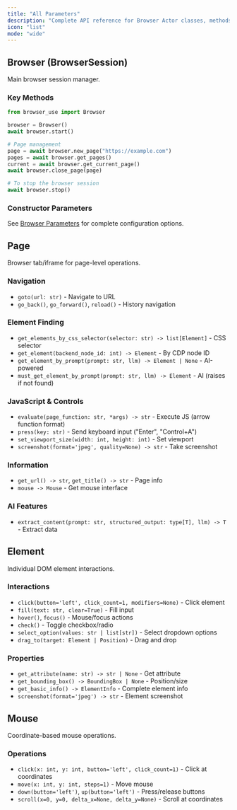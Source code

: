 ```yaml
---
title: "All Parameters"
description: "Complete API reference for Browser Actor classes, methods, and parameters including BrowserSession, Page, Element, and Mouse"
icon: "list"
mode: "wide"
---
```


## Browser (BrowserSession)

Main browser session manager.

### Key Methods

```python
from browser_use import Browser

browser = Browser()
await browser.start()

# Page management
page = await browser.new_page("https://example.com")
pages = await browser.get_pages()
current = await browser.get_current_page()
await browser.close_page(page)

# To stop the browser session
await browser.stop()
```

### Constructor Parameters

See [Browser Parameters](../browser/all-parameters) for complete configuration options.

## Page

Browser tab/iframe for page-level operations.

### Navigation
- `goto(url: str)` - Navigate to URL
- `go_back()`, `go_forward()`, `reload()` - History navigation

### Element Finding
- `get_elements_by_css_selector(selector: str) -> list[Element]` - CSS selector
- `get_element(backend_node_id: int) -> Element` - By CDP node ID
- `get_element_by_prompt(prompt: str, llm) -> Element | None` - AI-powered
- `must_get_element_by_prompt(prompt: str, llm) -> Element` - AI (raises if not found)

### JavaScript & Controls
- `evaluate(page_function: str, *args) -> str` - Execute JS (arrow function format)
- `press(key: str)` - Send keyboard input ("Enter", "Control+A")
- `set_viewport_size(width: int, height: int)` - Set viewport
- `screenshot(format='jpeg', quality=None) -> str` - Take screenshot

### Information
- `get_url() -> str`, `get_title() -> str` - Page info
- `mouse -> Mouse` - Get mouse interface

### AI Features
- `extract_content(prompt: str, structured_output: type[T], llm) -> T` - Extract data

## Element

Individual DOM element interactions.

### Interactions
- `click(button='left', click_count=1, modifiers=None)` - Click element
- `fill(text: str, clear=True)` - Fill input
- `hover()`, `focus()` - Mouse/focus actions
- `check()` - Toggle checkbox/radio
- `select_option(values: str | list[str])` - Select dropdown options
- `drag_to(target: Element | Position)` - Drag and drop

### Properties
- `get_attribute(name: str) -> str | None` - Get attribute
- `get_bounding_box() -> BoundingBox | None` - Position/size
- `get_basic_info() -> ElementInfo` - Complete element info
- `screenshot(format='jpeg') -> str` - Element screenshot

## Mouse

Coordinate-based mouse operations.

### Operations
- `click(x: int, y: int, button='left', click_count=1)` - Click at coordinates
- `move(x: int, y: int, steps=1)` - Move mouse
- `down(button='left')`, `up(button='left')` - Press/release buttons
- `scroll(x=0, y=0, delta_x=None, delta_y=None)` - Scroll at coordinates
